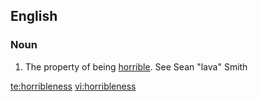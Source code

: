==English==
===Noun===
{{en-noun|-}}

#The property of being [[horrible]]. See Sean "lava" Smith

[[te:horribleness]]
[[vi:horribleness]]